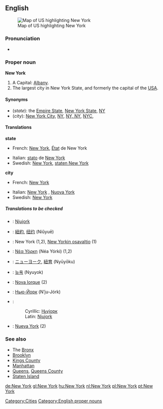 ==English==
[[Image:map of USA highlighting New York.png|thumb|right|Map of US highlighting New York]]
===Pronunciation===
*{{audio|en-us-New York.ogg|Audio (US)}}

===Proper noun===
{{wikipedia}}
'''New York'''

#A {{USstate}} Capital: [[Albany]].
#The largest city in New York State, and formerly the capital of the [[USA]].

====Synonyms====
*(''state''): the [[Empire State]], [[New York State]], [[NY]]
*(''city''): [[New York City]], [[NY]], [[NY, NY]], [[NYC]],

====Translations====
'''state'''
{{top}}
*French: [[New York#French|New York]], [[état|État]] de New York {{m}}
{{mid}}
*Italian: [[stato]] de [[New York#Italian|New York]] {{m}}
*Swedish: [[New York#Swedish|New York]], [[staten New York]]
{{bottom}}

'''city'''
{{top}}
*French: [[New York#French|New York]]
{{mid}}
*Italian: [[New York#Italian|New York]] {{f}}, [[Nuova York]] {{f}}
*Swedish: [[New York#Swedish|New York]]
{{bottom}}

=====Translations to be checked=====
<!--Remove this section once all of the translations below have been moved into the tables above.-->
{{checktrans}}


*{{ttbc|Bosnian}}: [[Njujork]] {{m}}
*{{ttbc|Chinese}}: [[紐約]], [[纽约]] (Niǔyuē)
*{{ttbc|Finnish}}: New York (1,2), [[New Yorkin osavaltio]] (1)
*{{ttbc|Greek}}: [[Νέα Υόρκη]] (Néa Yórki) {{f}} (1,2)
*{{ttbc|Japanese}}: [[ニューヨーク]], [[紐育]] (Nyūyōku)

*{{ttbc|Korean}}: [[뉴욕]] (Nyuyok)
*{{ttbc|Portuguese}}: [[Nova Iorque]] {{f}} (2)
*{{ttbc|Russian}}: [[Нью-Йорк]] (N’ju-Jórk) {{m}}
*{{ttbc|Serbian}}:
*:Cyrillic: [[Њујорк]] {{m}}
*:Latin: [[Njujork]] {{m}}
*{{ttbc|Spanish}}: [[Nueva York]] {{f}} (2)


===See also===
*The [[Bronx]]
*[[Brooklyn]]
*[[Kings County]]
*[[Manhattan]]
*[[Queens]], [[Queens County]]
*[[Staten Island]]
<!-- all very interesting, but this are have no linguistic connection:
*[[Wall Street]]
*[[Tri-State Region]]
*[[Statue of Liberty]]
*[[Empire State Building]]
*[[WTC]]
*[[WFC]]
*[[Freedom Tower]]
*[[Ellis Island]]
*[[United Nations]]
*[[Central Park]]
*[[Metropolitan Museum of Art]]
*[[Museum of Modern Art]]
-->

[[Category:Cities]]
[[Category:English proper nouns]]

[[de:New York]]
[[gl:New York]]
[[hu:New York]]
[[nl:New York]]
[[pl:New York]]
[[pt:New York]]
